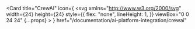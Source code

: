 <Card
  title="CrewAI"
  icon={
    <svg
        xmlns="http://www.w3.org/2000/svg"
        width={24}
        height={24}
        style={{
        flex: "none",
        lineHeight: 1,
        }}
        viewBox="0 0 24 24"
        {...props}
    >
        <title>{"CrewAI"}</title>
        <path
        fill="#461816"
        d="M19.41 10.783a2.753 2.753 0 0 1 2.471 1.355c.483.806.622 1.772.385 2.68l-.136.522a9.994 9.994 0 0 1-3.156 5.058c-.605.517-1.283 1.062-2.083 1.524l-.028.017c-.402.232-.884.511-1.398.756-1.19.602-2.475.997-3.798 1.167-.854.111-1.716.155-2.577.132h-.018a8.588 8.588 0 0 1-5.046-1.87l-.012-.01-.012-.01A8.024 8.024 0 0 1 1.22 17.42a10.916 10.916 0 0 1-.102-3.779A15.622 15.622 0 0 1 2.88 8.4a21.758 21.758 0 0 1 2.432-3.678 15.44 15.44 0 0 1 3.56-3.182A9.958 9.958 0 0 1 12.44.104h.004l.003-.002c2.057-.384 3.743.374 5.024 1.26a8.28 8.28 0 0 1 2.395 2.513l.024.04.023.042a5.474 5.474 0 0 1 .508 4.012c-.239.97-.577 1.914-1.01 2.814z"
        />
        <path
        fill="#fff"
        d="M18.861 13.165a.748.748 0 0 1 1.256.031c.199.332.256.73.159 1.103l-.137.522a7.936 7.936 0 0 1-2.504 4.014c-.572.49-1.138.939-1.774 1.306-.427.247-.857.496-1.303.707a9.628 9.628 0 0 1-3.155.973 14.33 14.33 0 0 1-2.257.116 6.531 6.531 0 0 1-3.837-1.422 5.967 5.967 0 0 1-2.071-3.494 8.859 8.859 0 0 1-.085-3.08 13.56 13.56 0 0 1 1.54-4.568 19.701 19.701 0 0 1 2.212-3.348 13.382 13.382 0 0 1 3.088-2.76 7.9 7.9 0 0 1 2.832-1.14c1.307-.245 2.434.207 3.481.933a6.222 6.222 0 0 1 1.806 1.892c.423.767.536 1.668.314 2.515a12.394 12.394 0 0 1-.99 2.67l-.223.497c-.321.713-.642 1.426-.97 2.137a.762.762 0 0 1-.97.467 3.39 3.39 0 0 1-2.283-2.49c-.095-.83.04-1.669.39-2.426.288-.746.61-1.477.933-2.208l.248-.563a.53.53 0 0 0-.204-.742 2.35 2.35 0 0 0-1.2.702 25.291 25.291 0 0 0-1.614 1.767 21.561 21.561 0 0 0-2.619 4.184 7.59 7.59 0 0 0-.816 2.753 7.042 7.042 0 0 0 .07 2.219 2.055 2.055 0 0 0 1.934 1.715c1.801.1 3.59-.363 5.116-1.328a18.87 18.87 0 0 0 1.675-1.294c.752-.71 1.376-1.519 1.958-2.36z"
        />
    </svg>
  }
  href="/documentation/ai-platform-integration/crewai"
></Card> 